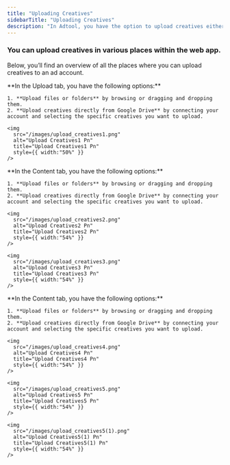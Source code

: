 ```yaml
---
title: "Uploading Creatives"
sidebarTitle: "Uploading Creatives"
description: "In Adtool, you have the option to upload creatives either directly from your computer or through Google Drive."
---
```


### **You can upload creatives in various places within the web app.**

Below, you’ll find an overview of all the places where you can upload creatives to an ad account.

<Tabs>
  <Tab title="Upload Tab">
    **In the Upload tab, you have the following options:**

    1. **Upload files or folders** by browsing or dragging and dropping them.
    2. **Upload creatives directly from Google Drive** by connecting your account and selecting the specific creatives you want to upload.

    <img
      src="/images/upload_creatives1.png"
      alt="Upload Creatives1 Pn"
      title="Upload Creatives1 Pn"
      style={{ width:"50%" }}
    />
  </Tab>
  <Tab title="Content Tab">
    **In the Content tab, you have the following options:**

    1. **Upload files or folders** by browsing or dragging and dropping them.
    2. **Upload creatives directly from Google Drive** by connecting your account and selecting the specific creatives you want to upload.

    <img
      src="/images/upload_creatives2.png"
      alt="Upload Creatives2 Pn"
      title="Upload Creatives2 Pn"
      style={{ width:"54%" }}
    />

    <img
      src="/images/upload_creatives3.png"
      alt="Upload Creatives3 Pn"
      title="Upload Creatives3 Pn"
      style={{ width:"54%" }}
    />
  </Tab>
  <Tab title="Launch (creative selection)">
    **In the Content tab, you have the following options:**

    1. **Upload files or folders** by browsing or dragging and dropping them.
    2. **Upload creatives directly from Google Drive** by connecting your account and selecting the specific creatives you want to upload.

    <img
      src="/images/upload_creatives4.png"
      alt="Upload Creatives4 Pn"
      title="Upload Creatives4 Pn"
      style={{ width:"54%" }}
    />

    <img
      src="/images/upload_creatives5.png"
      alt="Upload Creatives5 Pn"
      title="Upload Creatives5 Pn"
      style={{ width:"54%" }}
    />

    <img
      src="/images/upload_creatives5(1).png"
      alt="Upload Creatives5(1) Pn"
      title="Upload Creatives5(1) Pn"
      style={{ width:"54%" }}
    />
  </Tab>
</Tabs>